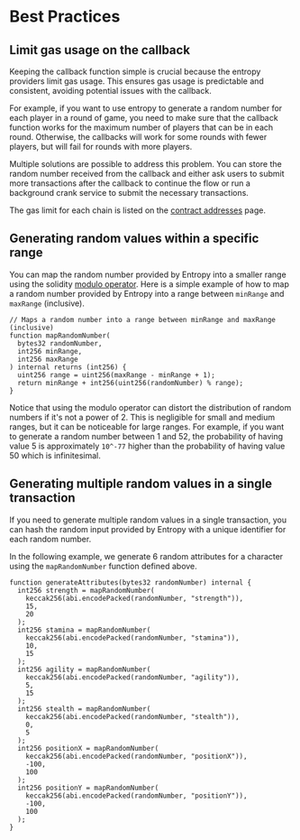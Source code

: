 # Best Practices

## Limit gas usage on the callback

Keeping the callback function simple is crucial because the entropy providers limit gas usage.
This ensures gas usage is predictable and consistent, avoiding potential issues with the callback.

For example, if you want to use entropy to generate a random number for each player in a round of game,
you need to make sure that the callback function works for the maximum number of players that can be in each round.
Otherwise, the callbacks will work for some rounds with fewer players, but will fail for rounds with more players.

Multiple solutions are possible to address this problem. You can store the random number received from the callback and
either ask users to submit more transactions after the callback to continue the flow or run a background crank service
to submit the necessary transactions.

The gas limit for each chain is listed on the [contract addresses](./contract-addresses) page.

## Generating random values within a specific range

You can map the random number provided by Entropy into a smaller range using the solidity [modulo operator](https://docs.soliditylang.org/en/latest/types.html#modulo).
Here is a simple example of how to map a random number provided by Entropy into a range between `minRange` and `maxRange` (inclusive).

```solidity
// Maps a random number into a range between minRange and maxRange (inclusive)
function mapRandomNumber(
  bytes32 randomNumber,
  int256 minRange,
  int256 maxRange
) internal returns (int256) {
  uint256 range = uint256(maxRange - minRange + 1);
  return minRange + int256(uint256(randomNumber) % range);
}

```

Notice that using the modulo operator can distort the distribution of random numbers if it's not a power of 2. This is
negligible for small and medium ranges, but it can be noticeable for large ranges.
For example, if you want to generate a random number between 1 and 52, the probability of having value 5 is approximately
`10^-77` higher than the probability of having value 50 which is infinitesimal.

## Generating multiple random values in a single transaction

If you need to generate multiple random values in a single transaction, you can hash the random input provided by Entropy with a unique identifier for each random number.

In the following example, we generate 6 random attributes for a character using the `mapRandomNumber` function defined above.

```solidity
function generateAttributes(bytes32 randomNumber) internal {
  int256 strength = mapRandomNumber(
    keccak256(abi.encodePacked(randomNumber, "strength")),
    15,
    20
  );
  int256 stamina = mapRandomNumber(
    keccak256(abi.encodePacked(randomNumber, "stamina")),
    10,
    15
  );
  int256 agility = mapRandomNumber(
    keccak256(abi.encodePacked(randomNumber, "agility")),
    5,
    15
  );
  int256 stealth = mapRandomNumber(
    keccak256(abi.encodePacked(randomNumber, "stealth")),
    0,
    5
  );
  int256 positionX = mapRandomNumber(
    keccak256(abi.encodePacked(randomNumber, "positionX")),
    -100,
    100
  );
  int256 positionY = mapRandomNumber(
    keccak256(abi.encodePacked(randomNumber, "positionY")),
    -100,
    100
  );
}

```
